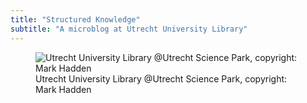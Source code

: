 ```yaml
---
title: "Structured Knowledge"
subtitle: "A microblog at Utrecht University Library"
---
```


![Utrecht University Library @Utrecht Science Park, copyright: Mark Hadden](https://cdn.archilovers.com/projects/b_730_d55077e241fa430ca25bb6cffd823724.jpg)
